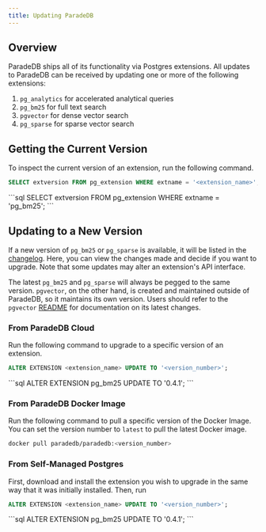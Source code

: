 ```yaml
---
title: Updating ParadeDB
---
```


## Overview

ParadeDB ships all of its functionality via Postgres extensions. All updates to ParadeDB can be
received by updating one or more of the following extensions:

1. `pg_analytics` for accelerated analytical queries
2. `pg_bm25` for full text search
3. `pgvector` for dense vector search
4. `pg_sparse` for sparse vector search

## Getting the Current Version

To inspect the current version of an extension, run the following command.

```sql
SELECT extversion FROM pg_extension WHERE extname = '<extension_name>';
```

<Accordion title="Example Usage">
  ```sql
  SELECT extversion FROM pg_extension WHERE extname = 'pg_bm25';
  ```
</Accordion>

## Updating to a New Version

If a new version of `pg_bm25` or `pg_sparse` is available, it will be listed in the [changelog](/changelog).
Here, you can view the changes made and decide if you want to upgrade. Note that some updates may alter an
extension's API interface.

The latest `pg_bm25` and `pg_sparse` will always be pegged to the same version. `pgvector`, on the other hand, is
created and maintained outside of ParadeDB, so it maintains its own version. Users should refer to the `pgvector`
[README](https://github.com/pgvector/pgvector) for documentation on its latest changes.

### From ParadeDB Cloud

Run the following command to upgrade to a specific version of an extension.

```sql
ALTER EXTENSION <extension_name> UPDATE TO '<version_number>';
```

<Accordion title="Example Usage">
  ```sql
  ALTER EXTENSION pg_bm25 UPDATE TO '0.4.1';
  ```
</Accordion>

### From ParadeDB Docker Image

Run the following command to pull a specific version of the Docker Image. You can set the version number
to `latest` to pull the latest Docker image.

```bash
docker pull paradedb/paradedb:<version_number>
```

### From Self-Managed Postgres

First, download and install the extension you wish to upgrade in the same way that it was initially
installed. Then, run

```sql
ALTER EXTENSION <extension_name> UPDATE TO '<version_number>';
```

<Accordion title="Example Usage">
  ```sql
  ALTER EXTENSION pg_bm25 UPDATE TO '0.4.1';
  ```
</Accordion>
